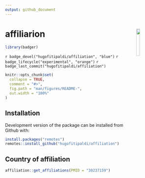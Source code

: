 ```yaml
---
output: github_document
---
```


# affiliarion <a href='https://github.com/hugofitipaldi/affiliation'><img src='man/figures/hex_aff.png' width="15%" align="right"  /></a>

```r
library(badger)
```

<!-- badges: start - -->

`r badge_devel("hugofitipaldi/affiliation", "blue")`
`r badge_lifecycle("experimental", "orange")`
`r badge_last_commit("hugofitipaldi/affiliation")`

<!-- badges: end -->

```r
knitr::opts_chunk$set(
  collapse = TRUE,
  comment = "#>",
  fig.path = "man/figures/README-",
  out.width = "100%"
)
```


## Installation

Development version of the package can be installed from Github with:

``` r
install.packages("remotes")
remotes::install_github("hugofitipaldi/affiliation")
```

## Country of affiliation

```r
affiliation::get_affiliations(PMID = "30237159")

```
